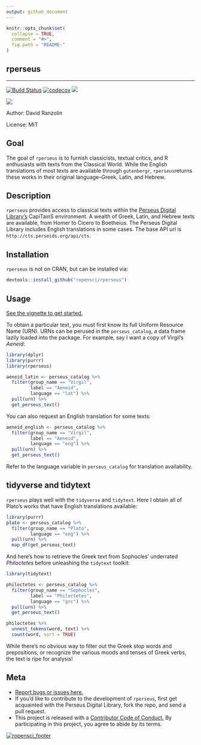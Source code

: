 ```yaml
---
output: github_document
---
```


<!-- README.md is generated from README.Rmd. Please edit that file -->

```r
knitr::opts_chunk$set(
  collapse = TRUE,
  comment = "#>",
  fig.path = "README-"
)
```

## rperseus

***

[![Build Status](https://travis-ci.org/ropensci/rperseus.svg?branch=master)](https://travis-ci.org/ropensci/rperseus)
[![codecov](https://codecov.io/gh/ropensci/rperseus/branch/master/graph/badge.svg)](https://codecov.io/gh/ropensci/rperseus)
[![](https://badges.ropensci.org/145_status.svg)](https://github.com/ropensci/onboarding/issues/145)


![](http://www.infobiblio.es/wp-content/uploads/2015/06/perseus-logo.png)

Author: David Ranzolin

License: MIT

## Goal

The goal of `rperseus` is to furnish classicists, textual critics, and R enthusiasts with texts from the Classical World. While the English translations of most texts are available through `gutenbergr`, `rperseus`returns these works in their original language--Greek, Latin, and Hebrew.

## Description

`rperseus` provides access to classical texts within the [Perseus Digital Library's](http://www.perseus.tufts.edu/hopper/) CapiTainS environment. A wealth of Greek, Latin, and Hebrew texts are available, from Homer to Cicero to Boetheius. The Perseus Digital Library includes English translations in some cases. The base API url is `http://cts.perseids.org/api/cts`. 

## Installation

`rperseus` is not on CRAN, but can be installed via:

```r
devtools::install_github("ropensci/rperseus")
```

## Usage

[See the vignette to get started.](https://daranzolin.github.io/rperseus//articles/rperseus-vignette.html)

To obtain a particular text, you must first know its full Uniform Resource Name (URN). URNs can be perused in the `perseus_catalog`, a data frame lazily loaded into the package. For example, say I want a copy of Virgil's *Aeneid*:

```r
library(dplyr)
library(purrr)
library(rperseus)

aeneid_latin <- perseus_catalog %>% 
  filter(group_name == "Virgil",
         label == "Aeneid",
         language == "lat") %>% 
  pull(urn) %>% 
  get_perseus_text()
```

You can also request an English translation for some texts:

```r
aeneid_english <- perseus_catalog %>% 
  filter(group_name == "Virgil",
         label == "Aeneid",
         language == "eng") %>% 
  pull(urn) %>% 
  get_perseus_text()
```

Refer to the language variable in `perseus_catalog` for translation availability.

## tidyverse and tidytext 

`rperseus` plays well with the `tidyverse` and `tidytext`. Here I obtain all of Plato's works that have English translations available:

```r
library(purrr)
plato <- perseus_catalog %>% 
  filter(group_name == "Plato",
         language == "eng") %>% 
  pull(urn) %>% 
  map_df(get_perseus_text)
```

And here's how to retrieve the Greek text from Sophocles' underrated *Philoctetes* before unleashing the `tidytext` toolkit:

```r
library(tidytext)

philoctetes <- perseus_catalog %>% 
  filter(group_name == "Sophocles",
         label == "Philoctetes",
         language == "grc") %>% 
  pull(urn) %>%
  get_perseus_text()

philoctetes %>% 
  unnest_tokens(word, text) %>% 
  count(word, sort = TRUE)
```

While there's no obvious way to filter out the Greek stop words and prepositions, or recognize the various moods and tenses of Greek verbs, the text is ripe for analysis!

## Meta

* [Report bugs or issues here.](https://github.com/daranzolin/rperseus/issues)
* If you'd like to contribute to the development of `rperseus`, first get acquainted with the Perseus Digital Library, fork the repo, and send a pull request.
* This project is released with a [Contributor Code of Conduct.](https://github.com/daranzolin/rperseus/blob/master/CONDUCT.md) By participating in this project, you agree to abide by its terms.

[![ropensci_footer](https://ropensci.org/public_images/ropensci_footer.png)](https://ropensci.org)


